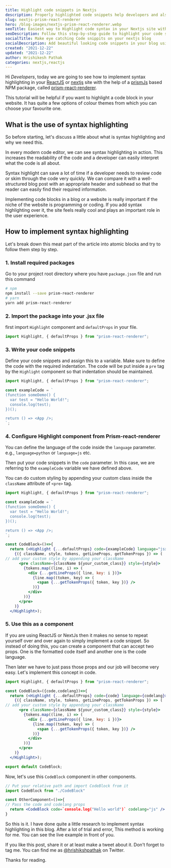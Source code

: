 ```yaml
---
title: Highlight code snippets in Nextjs
description: Properly highlighted code snippets help developers and also increase user experience in your site. The implementation is fairly easy. Follow this article step-by-step and make your own beautiful code snippets.
slug: nextjs-prism-react-renderer
hero: /blog-images/nextjs-prism-react-renderer.webp
seoTitle: Easiest way to Highlight code syntax in your Nextjs site with PrismJs
seoDescription: Follow this step-by-step guide to highlight your code snippets in Nextjs, react, and markdown (or MDX) blog with the prism-react renderer.
socialTitle: Make eye catching Code snippits on your nextjs blog
socialDescription: Add beautiful looking code snippets in your blog using prism-react-renderer
created: "2021-12-22"
updated: "2021-12-22"
author: Hrishikesh Pathak
categories: nextjs,reactjs
---
```


Hi _Developers_, today we are going to see how to implement syntax highlighting in your [ReactJS](https://reactjs.org/) or [nextjs](https://nextjs.org/) site with the help of a [prismJs](https://prismjs.com/) based NPM package, called [prism-react-renderer](https://github.com/FormidableLabs/prism-react-renderer).

This tutorial will be helpful if you want to highlight a code block in your website. It has quite a few options of colour themes from which you can choose your favourite one.

## What is the use of syntax highlighting

So before starting, let's discuss a little about what is syntax highlighting and why we need this.

In every modern code editor, we can see syntax highlighting in action. This increases the readability of the code and a developer can easily interpret what the code is all about.

Syntax highlight can save a lot of time if a developer needs to review code or skim through the code very quickly. We can compare it with a well-structured blog post with an appropriate header and subhead so that the reader can easily find their required information.

Implementing code blocks in a blog or a website is really important if the niche of the website is programming or coding. If you add syntax highlighting over it, the site feels really cool and plays an important role in the user experience.

## How to implement syntax highlighting

Let's break down this meat part of the article into atomic blocks and try to follow them step by step.

### 1. Install required packages

Go to your project root directory where you have `package.json` file and run this command

```bash
# npm
npm install --save prism-react-renderer
# yarn
yarn add prism-react-renderer
```

### 2. Import the package into your .jsx file

first import `Highlight` component and `defaultProps` in your file.

```jsx
import Highlight, { defaultProps } from "prism-react-renderer";
```

### 3. Write your code snippets

Define your code snippets and assign this to a variable. Make sure to define the code with the required indentation. The code will be put inside a `pre` tag by the `Highlight` component so that indentation should be maintained.

```jsx
import Highlight, { defaultProps } from "prism-react-renderer";

const exampleCode = `
(function someDemo() {
  var test = "Hello World!";
  console.log(test);
})();

return () => <App />;
`;
```

### 4. Configure Highlight component from Prism-react-renderer

You can define the language of the code inside the `language` parameter. e.g., `language=python` or `language=js` etc.

Then put your code snippets in the `code` parameter. In this case, we are referring to the `exampleCode` variable we have defined above.

You can do custom styling by appending your custom class inside the `className` attribute of `<pre>` tag.

```jsx
import Highlight, { defaultProps } from "prism-react-renderer";

const exampleCode = `
(function someDemo() {
  var test = "Hello World!";
  console.log(test);
})();

return () => <App />;
`;

const CodeBlock=()=>{
  return (<Highlight {...defaultProps} code={exampleCode} language="jsx">
    {({ className, style, tokens, getLineProps, getTokenProps }) => (
// add your custom style by appending your className
      <pre className={className ${your_custom_class}} style={style}>
        {tokens.map((line, i) => (
          <div {...getLineProps({ line, key: i })}>
            {line.map((token, key) => (
              <span {...getTokenProps({ token, key })} />
            ))}
          </div>
        ))}
      </pre>
    )}
  </Highlight>);
```

### 5. Use this as a component

If you are using ReactJS or NextJs then it makes no sense to repeat yourself over and over again to simply implement a code snippet. So instead of doing this, you can create a component that can accept two props. One is the formatted code itself and another one is the code language.

Then later we have to just pass those props and our job will become very easy. Let's implement this concept in code.

```jsx
import Highlight, { defaultProps } from "prism-react-renderer";

const CodeBlock=({code,codelang})=>{
  return (<Highlight {...defaultProps} code={code} language={codelang}>
    {({ className, style, tokens, getLineProps, getTokenProps }) => (
// add your custom style by appending your className
      <pre className={className ${your_custom_class}} style={style}>
        {tokens.map((line, i) => (
          <div {...getLineProps({ line, key: i })}>
            {line.map((token, key) => (
              <span {...getTokenProps({ token, key })} />
            ))}
          </div>
        ))}
      </pre>
    )}
  </Highlight>);

export default CodeBlock;
```

Now, let's use this `CodeBlock` component in other components.

```jsx
// Put your relative path and import CodeBlock from it
import CodeBlock from "./CodeBlock"

const OtherComponent=()=>{
// Pass the code and codelang props
  return <CodeBlock code=`console.log("Hello world")` codelang="js" />
}
```

So this is it. I have done quite a little research to implement syntax highlighting in this blog. After a lot of trial and error, This method is working for me. You can see the live example in front of you.

If you like this post, share it or at least make a tweet about it. Don't forget to tag me. You can find me as [@hrishikshpathak](https://twitter.com/hrishikshpathak) on Twitter.

Thanks for reading.
